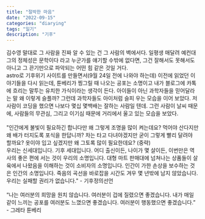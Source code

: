 ```yaml
---
title: "절박한 마음"
date: "2022-09-15"
categories: "diarying"
tags: "일기"
description: "기후"
---
```


김수영 말대로 그 사람을 진짜 알 수 있는 건 그 사람의 벽에서다. 일평생 매달려 예컨대 그의 정체성은 문학이다 라고 누군가를 얘기할 수밖에 없다면, 그건 잘해서도 못해서도 아니고 그 끈기만으로 파악되는 어떤 힘 같은 것일 거다.  
astro로 기후위기 사이트를 만들면서(9월 24일 전에 나와야 하는데) 이전에 읽었던 이야기들을 다시 읽는데, 툰베리가 찡그릴 때 나오는 공포는 소명이고 내가 블로그에 카톡에 흐리는 말투는 유치한 가식이라는 생각이 든다. 아이들이 아닌 과학자들을 믿어달라는 말 왜 이렇게 슬플까? 그런데 과학자들도 아이처럼 슬피 우는 모습을 이어 보았다. 저 사람이 코딩을 했으면 나보다 몇십 몇백배는 잘하는 사람일 텐데. 그런 사람이 날씨 때문에, 사람들의 무관심, 그리고 이기심 때문에 거리에서 울고 있는 모습을 보았다.  
<br/>
"인간에게 불빛이 필요하긴 합니다만 왜 그렇게 조명을 많이 켜는데요? 먹어야 산다지만 왜 배가 터지도록 포식을 한답니까? 차는 타고 다녀야겠지만 굳이 그렇게 빨리 달려야 할까요? 옷이야 입고 싶겠지만 왜 그토록 많이 필요한데요? (중략)  
우리는 신세대입니다. 기후 세대입니다. 어디 출신이든, 나이가 몇 살이든, 이번만은 역사의 좋은 편에 서는 것이 우리의 소명입니다. 대형 마트 판매대에 넘쳐나는 상품들이 살육에서 나왔음을 이해하는 것이 소비자의 소명입니다. 인간이 가한 손상을 보수하는 것은 인간의 소명입니다. 죽음의 곡선을 바로잡을 시간도 겨우 몇 년밖에 남지 않았습니다. 우리는 실패할 권리가 없습니다." - 기후정의선언  
<br/>
“나는 여러분의 희망을 원치 않습니다. 여러분이 겁에 질렸으면 좋겠습니다. 내가 매일같이 느끼는 공포를 여러분도 느꼈으면 좋겠습니다. 여러분이 행동했으면 좋겠습니다.” - 그레타 툰베리